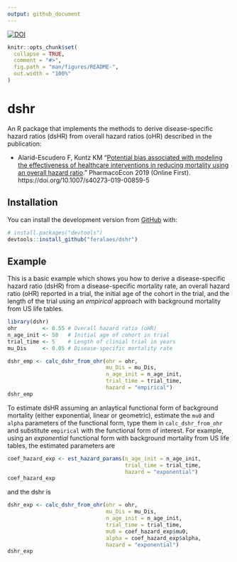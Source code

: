 ```yaml
---
output: github_document
---
```


<!-- README.md is generated from README.Rmd. Please edit that file -->
[![DOI](https://zenodo.org/badge/DOI/10.5281/zenodo.3546663.svg)](https://doi.org/10.5281/zenodo.3546663)
```r
knitr::opts_chunk$set(
  collapse = TRUE,
  comment = "#>",
  fig.path = "man/figures/README-",
  out.width = "100%"
)
```
# dshr

<!-- badges: start -->
<!-- [![Travis build status](https://travis-ci.org/feralaes/dshr.svg?branch=master)](https://travis-ci.org/feralaes/dshr) -->
<!-- badges: end -->

An R package that implements the methods to derive disease-specific hazard ratios (dsHR) from overall hazard ratios (oHR) described in the publication: 

- Alarid-Escudero F, Kuntz KM "[Potential bias associated with modeling the effectiveness of healthcare interventions in reducing mortality using an overall hazard ratio](https://link.springer.com/article/10.1007%2Fs40273-019-00859-5)." PharmacoEcon 2019 (Online First).  https://doi.org/10.1007/s40273-019-00859-5

## Installation

You can install the development version from [GitHub](https://github.com/) with:

``` r
# install.packages("devtools")
devtools::install_github("feralaes/dshr")
```
## Example

This is a basic example which shows you how to derive a disease-specific hazard ratio (dsHR) from a disease-specific mortality rate, an overall hazard ratio (oHR) reported in a trial, the initial age of the cohort in the trial, and the length of the trial using an *empirical* approach with background mortality from US life tables.

```r
library(dshr)
ohr        <- 0.55 # Overall hazard ratio (oHR)
n_age_init <- 50   # Initial age of cohort in trial
trial_time <- 5    # Length of clinial trial in years
mu_Dis     <- 0.05 # Disease-specific mortality rate

dshr_emp <- calc_dshr_from_ohr(ohr = ohr, 
                               mu_Dis = mu_Dis,
                               n_age_init = n_age_init, 
                               trial_time = trial_time, 
                               hazard = "empirical")
dshr_emp
```

To estimate dsHR assuming an anlaytical functional form of background mortality (either exponential, linear or geometric), estimate the `mu0` and `alpha` parameters of the functional form, type them in `calc_dshr_from_ohr` and substitute `empirical` with the functional form of interest. For example, using an *exponential* functional form with background mortality from US life tables, the estimated parameters are 

```r
coef_hazard_exp <- est_hazard_params(n_age_init = n_age_init,
                                     trial_time = trial_time,
                                     hazard = "exponential")
coef_hazard_exp
```
and the dshr is
```r
dshr_exp <- calc_dshr_from_ohr(ohr = ohr, 
                               mu_Dis = mu_Dis,
                               n_age_init = n_age_init, 
                               trial_time = trial_time, 
                               mu0 = coef_hazard_exp$mu0,
                               alpha = coef_hazard_exp$alpha,
                               hazard = "exponential")
dshr_exp
```